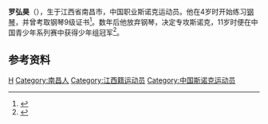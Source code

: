 {{Multiple issues|
{{Notability Unreferenced|time=2020-12-27T03:27:08+00:00}}
{{BLPsources|time=2020-12-27T03:27:43+00:00}}
}}
{{Infobox snooker player
| name         = 罗弘昊
| image         = 
| caption      = 
| birth_date    = {{Birth date and age|2000|1|31|df=y}}
| birth_place   = {{CHN}}[[江西省|江西省]][[南昌市|南昌市]]
| Sport country = {{CHN}}
| Nickname      = {{unbulleted list|The Virtuoso|Thor<ref>[https://twitter.com/WorldSnooker/status/1119865854605152256]</ref>}}
| Professional = 2018–
| High ranking = 60<small>（2020年9月）</small>
| Prize money   = [[Pound_sterling|£]]80,268
| High break   = '''139'''：<br /><small>2019年国际锦标赛（资格赛）</small>
| Century break  = 32
| Best finish  = ''四分之一决赛''<small>（2018年英格兰公开赛、2019年里加大师赛）</small>
| Ranking wins = 
| Other wins   = 
| World champ  = 
}}

'''罗弘昊'''（{{bd|2000年|1月31日||}}），生于江西省南昌市，中国职业斯诺克运动员。他在4岁时开始练习[[钢琴|钢琴]]，并曾考取钢琴9级证书<ref>{{cite web|url=http://www.cbsa.org.cn/gnnews/2017/0516/147856.html|title=罗弘昊专访：偶像特鲁姆普 钢琴9级因斯诺克放弃|publisher=中国台球协会|date=2017-05-16|accessdate=2020-12-31|archiveurl=https://archive.is/BiWj7|archivedate=2020-12-31}}</ref>。数年后他放弃钢琴，决定专攻斯诺克，11岁时便在中国青少年系列赛中获得少年组冠军<ref>{{Cite web|url=https://www.independent.co.uk/sport/general/snooker-world-news-luo-honghao-professional-piano-a8584676.html|title=Chinese teenager Luo Honghao hitting the high notes on the snooker circuit after rejecting life as a pianist|date=2018-10-15|publisher=The Independent|access-date=2019-04-24|archiveurl=https://archive.is/tRPrD|archivedate=2020-12-31}}</ref>。

==参考资料==
{{reflist}}
{{DEFAULTSORT:Luo Honghao}}
[[Category:罗姓|H]]
[[Category:南昌人|Category:南昌人]]
[[Category:江西籍运动员|Category:江西籍运动员]]
[[Category:中国斯诺克运动员|Category:中国斯诺克运动员]]